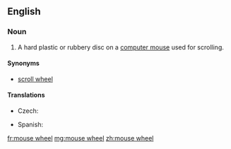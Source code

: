 ==English==
{{wikipedia|Scroll wheel}}
===Noun===
{{en-noun}}

# {{context|computing|lang=en}} A hard plastic or rubbery disc on a [[computer mouse]] used for scrolling.

====Synonyms====

* [[scroll wheel]]

====Translations====
{{trans-top|disc used for scrolling}}
* Czech: {{t|cs|skrolovací kolečko|n}}
{{trans-mid}}
* Spanish: {{t|es|rueda del ratón}}
{{trans-bottom}}

[[fr:mouse wheel]]
[[mg:mouse wheel]]
[[zh:mouse wheel]]